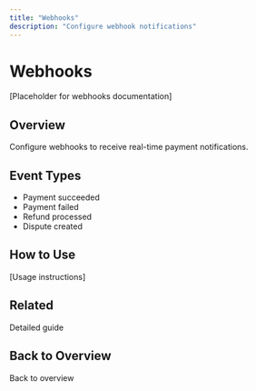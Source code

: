 ```yaml
---
title: "Webhooks"
description: "Configure webhook notifications"
---
```


# Webhooks

[Placeholder for webhooks documentation]

## Overview

Configure webhooks to receive real-time payment notifications.

## Event Types

- Payment succeeded
- Payment failed
- Refund processed
- Dispute created

## How to Use

[Usage instructions]

## Related

<Card title="Setup Webhooks Guide" icon="book" href="/mock-dashboard/guide-webhooks">
  Detailed guide
</Card>

## Back to Overview

<Card title="Dashboard Overview" icon="arrow-left" href="/mock-dashboard/overview">
  Back to overview
</Card>

